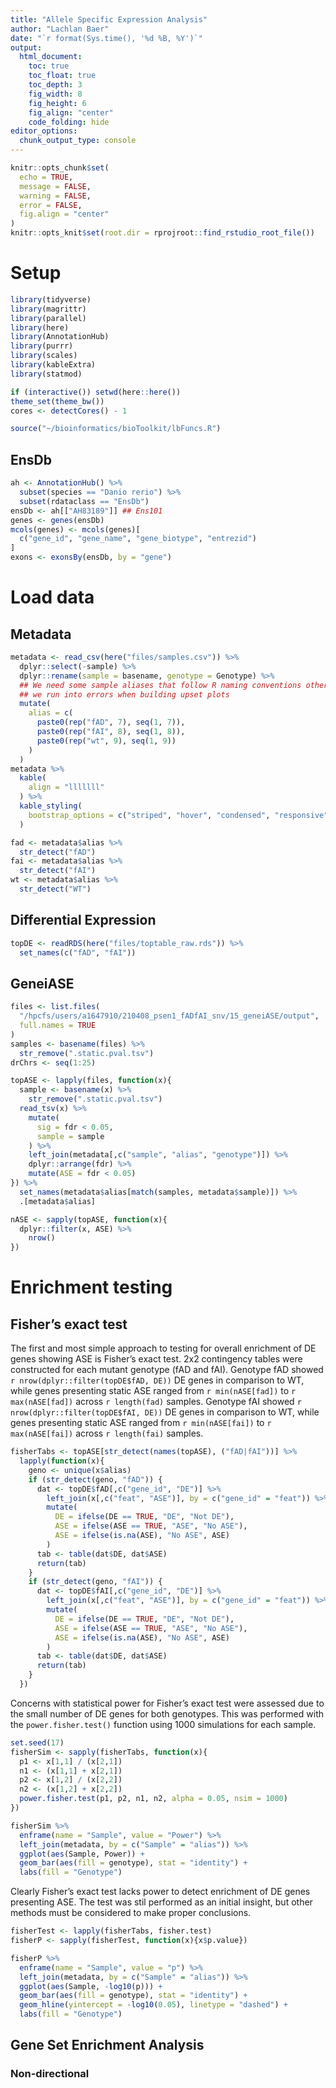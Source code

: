 ```yaml
---
title: "Allele Specific Expression Analysis"
author: "Lachlan Baer"
date: "`r format(Sys.time(), '%d %B, %Y')`"
output:
  html_document:
    toc: true
    toc_float: true
    toc_depth: 3
    fig_width: 8
    fig_height: 6
    fig_align: "center"
    code_folding: hide
editor_options: 
  chunk_output_type: console
---
```


```r
knitr::opts_chunk$set(
  echo = TRUE,
  message = FALSE,
  warning = FALSE,
  error = FALSE, 
  fig.align = "center"
)
knitr::opts_knit$set(root.dir = rprojroot::find_rstudio_root_file())
```

# Setup 

```r
library(tidyverse)
library(magrittr)
library(parallel)
library(here)
library(AnnotationHub)
library(purrr)
library(scales)
library(kableExtra)
library(statmod)
```

```r
if (interactive()) setwd(here::here())
theme_set(theme_bw())
cores <- detectCores() - 1
```

```r
source("~/bioinformatics/bioToolkit/lbFuncs.R")
```

## EnsDb

```r
ah <- AnnotationHub() %>%
  subset(species == "Danio rerio") %>%
  subset(rdataclass == "EnsDb")
ensDb <- ah[["AH83189"]] ## Ens101
genes <- genes(ensDb)
mcols(genes) <- mcols(genes)[
  c("gene_id", "gene_name", "gene_biotype", "entrezid")
]
exons <- exonsBy(ensDb, by = "gene")
```

# Load data

## Metadata

```r
metadata <- read_csv(here("files/samples.csv")) %>%
  dplyr::select(-sample) %>%
  dplyr::rename(sample = basename, genotype = Genotype) %>%
  ## We need some sample aliases that follow R naming conventions otherwise
  ## we run into errors when building upset plots
  mutate(
    alias = c(
      paste0(rep("fAD", 7), seq(1, 7)),
      paste0(rep("fAI", 8), seq(1, 8)),
      paste0(rep("wt", 9), seq(1, 9))
    )
  )
metadata %>%
  kable(
    align = "lllllll"
  ) %>%
  kable_styling(
    bootstrap_options = c("striped", "hover", "condensed", "responsive")
  )
```

```r
fad <- metadata$alias %>%
  str_detect("fAD")
fai <- metadata$alias %>%
  str_detect("fAI")
wt <- metadata$alias %>%
  str_detect("WT")
```

## Differential Expression

```r
topDE <- readRDS(here("files/toptable_raw.rds")) %>%
  set_names(c("fAD", "fAI"))
```

## GeneiASE

```r
files <- list.files(
  "/hpcfs/users/a1647910/210408_psen1_fADfAI_snv/15_geneiASE/output",
  full.names = TRUE
)
samples <- basename(files) %>%
  str_remove(".static.pval.tsv")
drChrs <- seq(1:25)
```

```r
topASE <- lapply(files, function(x){
  sample <- basename(x) %>%
    str_remove(".static.pval.tsv")
  read_tsv(x) %>%
    mutate(
      sig = fdr < 0.05,
      sample = sample
    ) %>%
    left_join(metadata[,c("sample", "alias", "genotype")]) %>%
    dplyr::arrange(fdr) %>%
    mutate(ASE = fdr < 0.05)
}) %>%
  set_names(metadata$alias[match(samples, metadata$sample)]) %>%
  .[metadata$alias]
```

```r
nASE <- sapply(topASE, function(x){
  dplyr::filter(x, ASE) %>%
    nrow()
})
```

# Enrichment testing

## Fisher's exact test

The first and most simple approach to testing for overall enrichment of DE genes
showing ASE is Fisher's exact test.
2x2 contingency tables were constructed for each mutant genotype (fAD and fAI).
Genotype fAD showed `r nrow(dplyr::filter(topDE$fAD, DE))` DE genes in 
comparison to WT, while genes presenting static ASE ranged from 
`r min(nASE[fad])` to `r max(nASE[fad])` across `r length(fad)` samples.
Genotype fAI showed `r nrow(dplyr::filter(topDE$fAI, DE))` DE genes in
comparison to WT, while genes presenting static ASE ranged from
`r min(nASE[fai])` to `r max(nASE[fai])` across `r length(fai)` samples.

```r
fisherTabs <- topASE[str_detect(names(topASE), ("fAD|fAI"))] %>%
  lapply(function(x){
    geno <- unique(x$alias)
    if (str_detect(geno, "fAD")) {
      dat <- topDE$fAD[,c("gene_id", "DE")] %>%
        left_join(x[,c("feat", "ASE")], by = c("gene_id" = "feat")) %>%
        mutate(
          DE = ifelse(DE == TRUE, "DE", "Not DE"),
          ASE = ifelse(ASE == TRUE, "ASE", "No ASE"),
          ASE = ifelse(is.na(ASE), "No ASE", ASE)
        )
      tab <- table(dat$DE, dat$ASE)
      return(tab)
    }
    if (str_detect(geno, "fAI")) {
      dat <- topDE$fAI[,c("gene_id", "DE")] %>%
        left_join(x[,c("feat", "ASE")], by = c("gene_id" = "feat")) %>%
        mutate(
          DE = ifelse(DE == TRUE, "DE", "Not DE"),
          ASE = ifelse(ASE == TRUE, "ASE", "No ASE"),
          ASE = ifelse(is.na(ASE), "No ASE", ASE)
        )
      tab <- table(dat$DE, dat$ASE)
      return(tab)
    }
  })
```

Concerns with statistical power for Fisher's exact test were assessed due to
the small number of DE genes for both genotypes.
This was performed with the `power.fisher.test()` function using 1000
simulations for each sample.

```r
set.seed(17)
fisherSim <- sapply(fisherTabs, function(x){
  p1 <- x[1,1] / (x[2,1])
  n1 <- (x[1,1] + x[2,1])
  p2 <- x[1,2] / (x[2,2])
  n2 <- (x[1,2] + x[2,2])
  power.fisher.test(p1, p2, n1, n2, alpha = 0.05, nsim = 1000)
})
```

```r
fisherSim %>%
  enframe(name = "Sample", value = "Power") %>%
  left_join(metadata, by = c("Sample" = "alias")) %>%
  ggplot(aes(Sample, Power)) +
  geom_bar(aes(fill = genotype), stat = "identity") +
  labs(fill = "Genotype")
```

Clearly Fisher's exact test lacks power to detect enrichment of DE genes
presenting ASE.
The test was stil performed as an initial insight, but other methods must be
considered to make proper conclusions.

```r
fisherTest <- lapply(fisherTabs, fisher.test)
fisherP <- sapply(fisherTest, function(x){x$p.value})
```

```r
fisherP %>%
  enframe(name = "Sample", value = "p") %>%
  left_join(metadata, by = c("Sample" = "alias")) %>%
  ggplot(aes(Sample, -log10(p))) +
  geom_bar(aes(fill = genotype), stat = "identity") +
  geom_hline(yintercept = -log10(0.05), linetype = "dashed") +
  labs(fill = "Genotype")
```

## Gene Set Enrichment Analysis

### Non-directional

